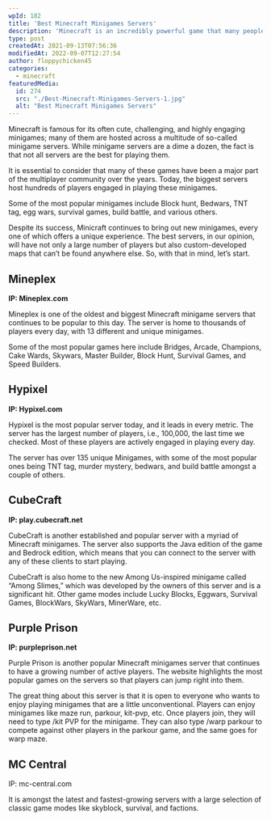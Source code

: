 ```yaml
---
wpId: 182
title: 'Best Minecraft Minigames Servers'
description: 'Minecraft is an incredibly powerful game that many people have found to be addicting. There are mini-game servers, where players will develop and create their own adventures dedicated to all sorts of different types of amusement and diversions from survival mode.'
type: post
createdAt: 2021-09-13T07:56:36
modifiedAt: 2022-09-07T12:27:54
author: floppychicken45
categories:
  - minecraft
featuredMedia:
  id: 274
  src: "./Best-Minecraft-Minigames-Servers-1.jpg"
  alt: "Best Minecraft Minigames Servers"
---
```



Minecraft is famous for its often cute, challenging, and highly engaging minigames; many of them are hosted across a multitude of so-called minigame servers. While minigame servers are a dime a dozen, the fact is that not all servers are the best for playing them.

It is essential to consider that many of these games have been a major part of the multiplayer community over the years. Today, the biggest servers host hundreds of players engaged in playing these minigames.

Some of the most popular minigames include Block hunt, Bedwars, TNT tag, egg wars, survival games, build battle, and various others.

Despite its success, Minicraft continues to bring out new minigames, every one of which offers a unique experience. The best servers, in our opinion, will have not only a large number of players but also custom-developed maps that can’t be found anywhere else. So, with that in mind, let’s start.

## **Mineplex**

**IP: Mineplex.com**

Mineplex is one of the oldest and biggest Minecraft minigame servers that continues to be popular to this day. The server is home to thousands of players every day, with 13 different and unique minigames.

Some of the most popular games here include Bridges, Arcade, Champions, Cake Wards, Skywars, Master Builder, Block Hunt, Survival Games, and Speed Builders.

## **Hypixel**

**IP: Hypixel.com**

Hypixel is the most popular server today, and it leads in every metric. The server has the largest number of players, i.e., 100,000, the last time we checked. Most of these players are actively engaged in playing every day.

The server has over 135 unique Minigames, with some of the most popular ones being TNT tag, murder mystery, bedwars, and build battle amongst a couple of others.

## **CubeCraft**

**IP: play.cubecraft.net**

CubeCraft is another established and popular server with a myriad of Minecraft minigames. The server also supports the Java edition of the game and Bedrock edition, which means that you can connect to the server with any of these clients to start playing.

CubeCraft is also home to the new Among Us-inspired minigame called “Among Slimes,” which was developed by the owners of this server and is a significant hit. Other game modes include Lucky Blocks, Eggwars, Survival Games, BlockWars, SkyWars, MinerWare, etc.

## **Purple Prison**

**IP: purpleprison.net**

Purple Prison is another popular Minecraft minigames server that continues to have a growing number of active players. The website highlights the most popular games on the servers so that players can jump right into them.

The great thing about this server is that it is open to everyone who wants to enjoy playing minigames that are a little unconventional. Players can enjoy minigames like maze run, parkour, kit-pvp, etc. Once players join, they will need to type /kit PVP for the minigame. They can also type /warp parkour to compete against other players in the parkour game, and the same goes for warp maze.

## MC Central

IP: mc-central.com

It is amongst the latest and fastest-growing servers with a large selection of classic game modes like skyblock, survival, and factions.